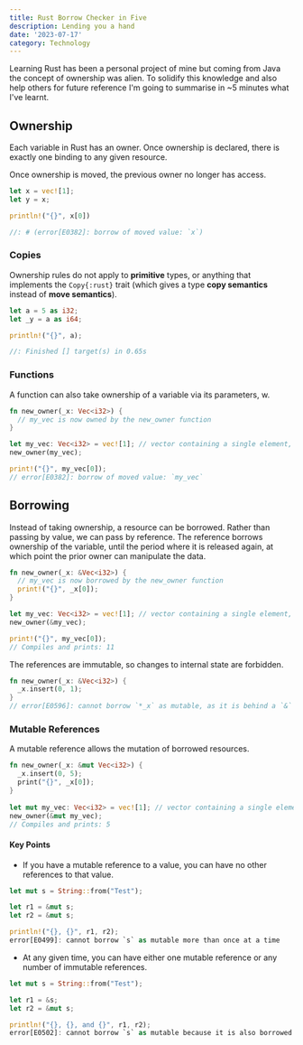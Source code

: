 ```yaml
---
title: Rust Borrow Checker in Five
description: Lending you a hand
date: '2023-07-17'
category: Technology
---
```


Learning Rust has been a personal project of mine but coming from Java the concept of ownership was alien.
To solidify this knowledge and also help others for future reference I'm going to summarise in ~5 minutes
what I've learnt.

## Ownership

Each variable in Rust has an owner. Once ownership is declared, there is exactly one binding to any given resource.

Once ownership is moved, the previous owner no longer has access.

```rust
let x = vec![1];
let y = x;

println!("{}", x[0])

//: # (error[E0382]: borrow of moved value: `x`)
```

### Copies

Ownership rules do not apply to **primitive** types, or anything that implements the `Copy{:rust}` trait (which gives
a type **copy semantics** instead of **move semantics**).

```rust
let a = 5 as i32;
let _y = a as i64;

println!("{}", a);

//: Finished [] target(s) in 0.65s
```

### Functions

A function can also take ownership of a variable via its parameters, w.

```rust
fn new_owner(_x: Vec<i32>) {
  // my_vec is now owned by the new_owner function
}

let my_vec: Vec<i32> = vec![1]; // vector containing a single element, 1
new_owner(my_vec);

print!("{}", my_vec[0]);
// error[E0382]: borrow of moved value: `my_vec`
```

## Borrowing

Instead of taking ownership, a resource can be borrowed. Rather than passing by value, we can pass by reference.
The reference borrows ownership of the variable, until the period where it is released again, at
which point the prior owner can manipulate the data.

```rust
fn new_owner(_x: &Vec<i32>) {
  // my_vec is now borrowed by the new_owner function
  print!("{}", _x[0]);
}

let my_vec: Vec<i32> = vec![1]; // vector containing a single element, 1
new_owner(&my_vec);

print!("{}", my_vec[0]);
// Compiles and prints: 11
```

The references are immutable, so changes to internal state are forbidden.

```rust
fn new_owner(_x: &Vec<i32>) {
  _x.insert(0, 1);
}
// error[E0596]: cannot borrow `*_x` as mutable, as it is behind a `&` reference
```

### Mutable References

A mutable reference allows the mutation of borrowed resources.

```rust /mut/
fn new_owner(_x: &mut Vec<i32>) {
  _x.insert(0, 5);
  print("{}", _x[0]);
}
 
let mut my_vec: Vec<i32> = vec![1]; // vector containing a single element, 1
new_owner(&mut my_vec);
// Compiles and prints: 5
```

#### Key Points

- If you have a mutable reference to a value, you can have no other references to that value.


```rust /mut/1-3
let mut s = String::from("Test");

let r1 = &mut s;
let r2 = &mut s;

println!("{}, {}", r1, r2);
error[E0499]: cannot borrow `s` as mutable more than once at a time
```

- At any given time, you can have either one mutable reference or any number of immutable references.

```rust /mut/5-6
let mut s = String::from("Test");

let r1 = &s;
let r2 = &mut s;

println!("{}, {}, and {}", r1, r2);
error[E0502]: cannot borrow `s` as mutable because it is also borrowed as immutable
```

